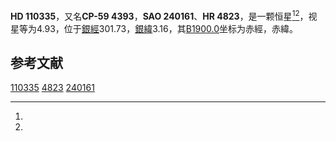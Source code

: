 {{Starbox begin
| name = HD 110335
}}
{{Starbox observe
| epoch = [[J2000.0|J2000.0]]
| constell = {{星座名待查}}<ref name=SIMBAD>{{cite web
 | url=http://simbad.u-strasbg.fr/simbad/sim-id?Ident=HR+4823
 | title =Pulsating variable Star
 | publisher=Centre de Données astronomiques de Strasbourg
 | work=SIMBAD
 | accessdate=2012-07-13}}</ref><ref name=DATA>{{cite web
 | url=http://vizier.u-strasbg.fr/viz-bin/VizieR-5?-out.add=.&-source=5050&-corr=PK=HR&-out.max=9999&HR=4823
 | title=VizieR Detailed Page
 | accessdate=2012-07-13
 | archive-date=2016-03-05
 | archive-url=https://web.archive.org/web/20160305220624/http://vizier.u-strasbg.fr/viz-bin/VizieR-5?-out.add=.&-source=5050&-corr=PK=HR&-out.max=9999&HR=4823
 | dead-url=no
 }}</ref>
| 星官 = 
| ra = {{RA|12|41|56.6}}<ref name=SIMBAD /><ref name=DATA />
| dec = {{DEC|-59|41|9}}<ref name=SIMBAD /><ref name=DATA />
| appmag_v = 4.93<ref name=SIMBAD /><ref name=DATA />
}}
{{Starbox character
| class = B6IVe<ref name=SIMBAD /><ref name=DATA />
| b-v = -0.04<ref name=SIMBAD /><ref name=DATA />
| u-b = -0.39<ref name=SIMBAD /><ref name=DATA />
| r-i = -0.01<ref name=SIMBAD /><ref name=DATA />
| variable = 
}}
{{Starbox astrometry
| radial_v = -0.39
| prop_mo_ra = 13
| parallax = 
| p_error = 
}}
{{Starbox catalog
| names =CP-59 4393，[[SAO星表|SAO]] 240161，[[HD星表|HD]] 110335，[[HR星表|HR]] 4823}}
{{Starbox reference |Simbad=HR+4823}}
{{Starbox end}}

'''HD 110335'''，又名'''CP-59 4393'''，'''SAO 240161'''、'''HR 4823'''，是一颗恒星<ref name=SIMBAD /><ref name=DATA />，视星等为4.93，位于[[銀道座標系|銀經]]301.73，[[銀道座標系|銀緯]]3.16，其[[B1900.0|B1900.0]]坐标为赤經{{RA|12|36|11.2}}，赤緯{{DEC|-59|3.16|13}}。

== 参考文献 ==
{{reflist}}

{{star-stub}}

[[Category:HD和HDE天體|110335]]
[[Category:HR天體|4823]]
[[Category:SAO天體|240161]]
